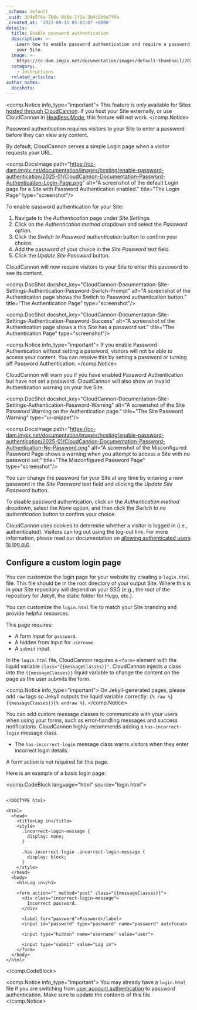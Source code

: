 ```yaml
---
_schema: default
_uuid: 3d4e5f6a-7b8c-9d0e-1f2a-3b4c5d6e7f8a
_created_at: '2021-09-15 05:03:07 +0000'
details:
  title: Enable password authentication
  description: >-
    Learn how to enable password authentication and require a password to visit
    your Site.
  image: >-
    https://cc-dam.imgix.net/documentation/images/default-thumbnail/2023-Q4/CloudCannon-Documentation-Thumbnail.png
  category:
    - Instructions
  related_articles:
author_notes:
  docshots:
---
```

<comp.Notice info_type="important">
  This feature is only available for Sites [hosted through CloudCannon](/documentation/articles/what-is-web-hosting/#hosting-on-cloud-cannon). If you host your Site externally, or use CloudCannon in [Headless Mode](/documentation/articles/what-is-headless-mode/), this feature will not work.
</comp.Notice>

Password authentication requires visitors to your Site to enter a password before they can view any content.

By default, CloudCannon serves a simple Login page when a visitor requests your URL.

<comp.DocsImage path="https://cc-dam.imgix.net/documentation/images/hosting/enable-password-authentication/2025-01/CloudCannon-Documentation-Password-Authentication-Login-Page.png" alt="A screenshot of the default Login page for a Site with Password Authentication enabled." title="The Login Page" type="screenshot"/>

To enable password authentication for your Site:

1. Navigate to the *Authentication* page under *Site Settings*.
2. Click on the *Authentication method* dropdown and select the *Password* option.
3. Click the *Switch to Password authentication* button to confirm your choice.
4. Add the password of your choice in the *Site Password* text field.
5. Click the *Update Site Password* button.

CloudCannon will now require visitors to your Site to enter this password to see its content.

<comp.DocShot docshot_key="CloudCannon-Documentation-Site-Settings-Authentication-Password-Switch-Prompt" alt="A screenshot of the Authentication page shows the Switch to Password authentication button." title="The Authentication Page" type="screenshot"/>

<comp.DocShot docshot_key="CloudCannon-Documentation-Site-Settings-Authentication-Password-Success" alt="A screenshot of the Authentication page shows a this Site has a password set." title="The Authentication Page" type="screenshot"/>

<comp.Notice info_type="important">
  If you enable Password Authentication without setting a password, visitors will not be able to access your content. You can resolve this by setting a password or turning off Password Authentication.
</comp.Notice>

CloudCannon will warn you if you have enabled Password Authentication but have not set a password. CloudCannon will also show an Invalid Authentication warning on your live Site.

<comp.DocShot docshot_key="CloudCannon-Documentation-Site-Settings-Authentication-Password-Warning" alt="A screenshot of the Site Password Warning on the Authentication page." title="The Site Password Warning" type="ui-snippet"/>

<comp.DocsImage path="https://cc-dam.imgix.net/documentation/images/hosting/enable-password-authentication/2025-01/CloudCannon-Documentation-Password-Authentication-No-Password.png" alt="A screenshot of the Misconfigured Password Page shows a warning when you attempt to access a Site with no password set." title="The Misconfigured Password Page" type="screenshot"/>

You can change the password for your Site at any time by entering a new password in the *Site Password* text field and clicking the *Update Site Password* button.

To disable password authentication, click on the *Authentication method* dropdown,  select the *None* option, and then click the *Switch to no authentication* button to confirm your choice.

CloudCannon uses cookies to determine whether a visitor is logged in (i.e., authenticated). Visitors can log out using the log-out link. For more information, please read our documentation on [allowing authenticated users to log out](/documentation/articles/allow-authenticated-users-to-log-out/).

## Configure a custom login page

You can customize the login page for your website by creating a `login.html` file. This file should be in the root directory of your output Site. Where this is in your Site repository will depend on your SSG (e.g., the root of the repository for Jekyll, the static folder for Hugo, etc.).

You can customize the `login.html` file to match your Site branding and provide helpful resources.

This page requires:

* A form input for `password`.
* A hidden from input for `username`.
* A `submit` input.

In the `login.html` file, CloudCannon requires a `<form>` element with the liquid variable `class="{{messageClasses}}"`. CloudCannon injects a class into the `{{messageClasses}}` liquid variable to change the content on the page as the user submits the form.

<comp.Notice info_type="important">
                                      On Jekyll-generated pages, please add `raw` tags so Jekyll outputs the liquid variable correctly: `{% raw %}{{messageClasses}}{% endraw %}`.
</comp.Notice>

You can add custom message classes to communicate with your users when using your forms, such as error-handling messages and success notifications. CloudCannon highly recommends adding a `has-incorrect-login` message class.

* The `has-incorrect-login` message class warns visitors when they enter incorrect login details.

A form action is not required for this page.

Here is an example of a basic login page:

<comp.CodeBlock language="html" source="login.html">
```

<!DOCTYPE html>

<html>
  <head>
    <title>Log in</title>
    <style>
      .incorrect-login-message {
        display: none;
      }

      .has-incorrect-login .incorrect-login-message {
        display: block;
      }
    </style>
  </head>
  <body>
    <h1>Log in</h1>

    <form action="" method="post" class="{{messageClasses}}">
      <div class="incorrect-login-message">
        Incorrect password.
      </div>

      <label for="password">Password</label>
      <input id="password" type="password" name="password" autofocus>

      <input type="hidden" name="username" value="user">

      <input type="submit" value="Log in">
    </form>
  </body>
</html>

```
</comp.CodeBlock>

<comp.Notice info_type="important">
  You may already have a `login.html` file if you are switching from [user account authentication](/documentation/articles/enable-user-account-authentication/) to password authentication. Make sure to update the contents of this file.
</comp.Notice>